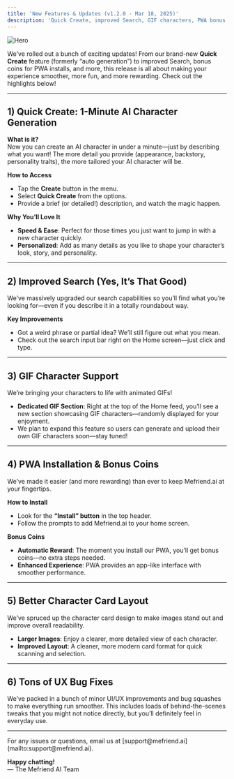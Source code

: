 ```yaml
---
title: 'New Features & Updates (v1.2.0 - Mar 18, 2025)'
description: 'Quick Create, improved Search, GIF characters, PWA bonus coins, better character card layout, and more!'
---
```


<img
  className="block"
  src="/images/changelog/2025_03_18/thumbnail.png"
  alt="Hero"
/>

We’ve rolled out a bunch of exciting updates! From our brand-new **Quick Create** feature (formerly “auto generation”) to improved Search, bonus coins for PWA installs, and more, this release is all about making your experience smoother, more fun, and more rewarding. Check out the highlights below!

---

## 1) Quick Create: 1-Minute AI Character Generation

**What is it?**  
Now you can create an AI character in under a minute—just by describing what you want! The more detail you provide (appearance, backstory, personality traits), the more tailored your AI character will be.

**How to Access**  
- Tap the **Create** button in the menu.  
- Select **Quick Create** from the options.  
- Provide a brief (or detailed!) description, and watch the magic happen.

**Why You’ll Love It**  
- **Speed & Ease**: Perfect for those times you just want to jump in with a new character quickly.  
- **Personalized**: Add as many details as you like to shape your character’s look, story, and personality.

---

## 2) Improved Search (Yes, It’s That Good)

We’ve massively upgraded our search capabilities so you’ll find what you’re looking for—even if you describe it in a totally roundabout way.

**Key Improvements**  
- Got a weird phrase or partial idea? We’ll still figure out what you mean.  
- Check out the search input bar right on the Home screen—just click and type.

---

## 3) GIF Character Support

We’re bringing your characters to life with animated GIFs!

- **Dedicated GIF Section**: Right at the top of the Home feed, you’ll see a new section showcasing GIF characters—randomly displayed for your enjoyment.  
- We plan to expand this feature so users can generate and upload their own GIF characters soon—stay tuned!

---

## 4) PWA Installation & Bonus Coins

We’ve made it easier (and more rewarding) than ever to keep Mefriend.ai at your fingertips.

**How to Install**  
- Look for the **“Install” button** in the top header.  
- Follow the prompts to add Mefriend.ai to your home screen.

**Bonus Coins**  
- **Automatic Reward**: The moment you install our PWA, you’ll get bonus coins—no extra steps needed.  
- **Enhanced Experience**: PWA provides an app-like interface with smoother performance.

---

## 5) Better Character Card Layout

We’ve spruced up the character card design to make images stand out and improve overall readability.

- **Larger Images**: Enjoy a clearer, more detailed view of each character.  
- **Improved Layout**: A cleaner, more modern card format for quick scanning and selection.

---

## 6) Tons of UX Bug Fixes

We’ve packed in a bunch of minor UI/UX improvements and bug squashes to make everything run smoother. This includes loads of behind-the-scenes tweaks that you might not notice directly, but you’ll definitely feel in everyday use.

---

<Note>
For any issues or questions, email us at [support@mefriend.ai](mailto:support@mefriend.ai).  

**Happy chatting!**  
— The Mefriend AI Team
</Note>
